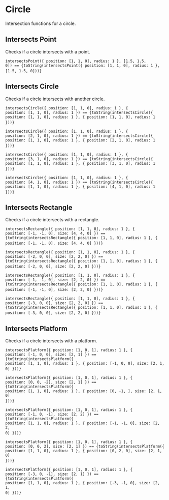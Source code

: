 

<Meta title="Utils/Math/Geometry/Circle" />

# Circle

Intersection functions for a circle.

## Intersects Point

Checks if a circle intersects with a point.

<code>intersectsPoint(\{ position: [1, 1, 0], radius: 1 }, [1.5, 1.5, 0]) == {toString(intersectsPoint({ position: [1, 1, 0], radius: 1 }, [1.5, 1.5, 0]))}</code>&nbsp;


## Intersects Circle

Checks if a circle intersects with another circle.

<code>intersectsCircle(\{ position: [1, 1, 0], radius: 1 }, \{ position: [1, 1, 0], radius: 1 \}) == {toString(intersectsCircle({ position: [1, 1, 0], radius: 1 }, { position: [1, 1, 0], radius: 1 }))}</code>&nbsp;

<code>intersectsCircle(\{ position: [1, 1, 0], radius: 1 }, \{ position: [2, 1, 0], radius: 1 \}) == {toString(intersectsCircle({ position: [1, 1, 0], radius: 1 }, { position: [2, 1, 0], radius: 1 }))}</code>&nbsp;

<code>intersectsCircle(\{ position: [1, 1, 0], radius: 1 }, \{ position: [3, 1, 0], radius: 1 \}) == {toString(intersectsCircle({ position: [1, 1, 0], radius: 1 }, { position: [3, 1, 0], radius: 1 }))}</code>&nbsp;

<code>intersectsCircle(\{ position: [1, 1, 0], radius: 1 }, \{ position: [4, 1, 0], radius: 1 \}) == {toString(intersectsCircle({ position: [1, 1, 0], radius: 1 }, { position: [4, 1, 0], radius: 1 }))}</code>&nbsp;

## Intersects Rectangle

Checks if a circle intersects with a rectangle.

<code>intersectsRectangle(\{ position: [1, 1, 0], radius: 1 }, \{ position: [-1, -1, 0], size: [4, 4, 0] \}) == {toString(intersectsRectangle({ position: [1, 1, 0], radius: 1 }, { position: [-1, -1, 0], size: [4, 4, 0] }))}</code>&nbsp;

<code>intersectsRectangle(\{ position: [1, 1, 0], radius: 1 }, \{ position: [-2, 0, 0], size: [2, 2, 0] \}) == {toString(intersectsRectangle({ position: [1, 1, 0], radius: 1 }, { position: [-2, 0, 0], size: [2, 2, 0] }))}</code>&nbsp;

<code>intersectsRectangle(\{ position: [1, 1, 0], radius: 1 }, \{ position: [-1, -1, 0], size: [2, 2, 0] \}) == {toString(intersectsRectangle({ position: [1, 1, 0], radius: 1 }, { position: [-1, -1, 0], size: [2, 2, 0] }))}</code>&nbsp;

<code>intersectsRectangle(\{ position: [1, 1, 0], radius: 1 }, \{ position: [-3, 0, 0], size: [2, 2, 0] \}) == {toString(intersectsRectangle({ position: [1, 1, 0], radius: 1 }, { position: [-3, 0, 0], size: [2, 2, 0] }))}</code>&nbsp;

## Intersects Platform

Checks if a circle intersects with a platform.

<code>intersectsPlatform(\{ position: [1, 0, 1], radius: 1 }, \{ position: [-1, 0, 0], size: [2, 1] \}) == {toString(intersectsPlatform({ position: [1, 1, 0], radius: 1 }, { position: [-1, 0, 0], size: [2, 1, 0] }))}</code>&nbsp;

<code>intersectsPlatform(\{ position: [1, 0, 1], radius: 1 }, \{ position: [0, 0, -2], size: [2, 1] \}) == {toString(intersectsPlatform({ position: [1, 1, 0], radius: 1 }, { position: [0, -1, ], size: [2, 1, 0] }))}</code>&nbsp;

<code>intersectsPlatform(\{ position: [1, 0, 1], radius: 1 }, \{ position: [-1, 0, -1], size: [2, 2] \}) == {toString(intersectsPlatform({ position: [1, 1, 0], radius: 1 }, { position: [-1, -1, 0], size: [2, 2, 0] }))}</code>&nbsp;

<code>intersectsPlatform(\{ position: [1, 0, 1], radius: 1 }, \{ position: [0, 0, 2], size: [2, 1] \}) == {toString(intersectsPlatform({ position: [1, 1, 0], radius: 1 }, { position: [0, 2, 0], size: [2, 1, 0] }))}</code>&nbsp;

<code>intersectsPlatform(\{ position: [1, 0, 1], radius: 1 }, \{ position: [-3, 0, -1], size: [2, 1] \}) == {toString(intersectsPlatform({ position: [1, 1, 0], radius: 1 }, { position: [-3, -1, 0], size: [2, 1, 0] }))}</code>&nbsp;
